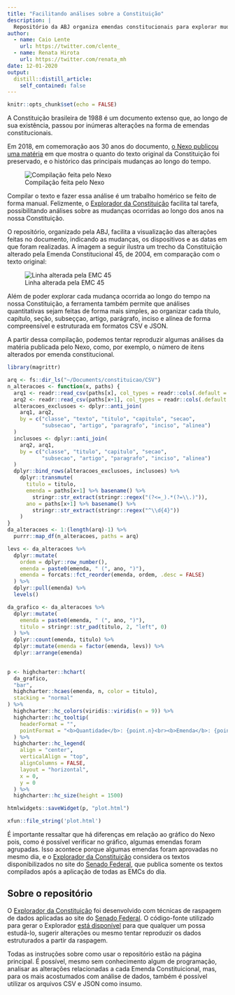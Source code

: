 ```yaml
---
title: "Facilitando análises sobre a Constituição"
description: |
  Repositório da ABJ organiza emendas constitucionais para explorar mudanças realizadas ao longo do tempo
author:
  - name: Caio Lente
    url: https://twitter.com/clente_
  - name: Renata Hirota
    url: https://twitter.com/renata_mh
date: 12-01-2020
output:
  distill::distill_article:
    self_contained: false
---
```



```r
knitr::opts_chunk$set(echo = FALSE)
```


A Constituição brasileira de 1988 é um documento extenso que, ao longo de sua 
existência, passou por inúmeras alterações na forma de emendas constitucionais.

Em 2018, em comemoração aos 30 anos do documento, [o Nexo publicou uma matéria](https://www.nexojornal.com.br/grafico/2018/10/05/30-anos-o-quanto-a-Constitui%C3%A7%C3%A3o-preserva-de-seu-texto-original) em que mostra o quanto do texto original da 
Constituição foi preservado, e o histórico das principais mudanças ao longo do tempo.


![Compilação feita pelo Nexo](https://s3-sa-east-1.amazonaws.com/nexojornal/www/graficos/constituicao-88/alteracoes.gif)

Compilar o texto e fazer essa análise é um trabalho homérico se feito de forma 
manual. Felizmente, o [Explorador da Constituição](https://github.com/abjur/constituicao) 
facilita tal tarefa, possibilitando análises sobre as mudanças ocorridas ao 
longo dos anos na nossa Constituição.

O repositório, organizado pela ABJ, facilita a visualização das alterações 
feitas no documento, indicando as mudanças, os dispositivos e as datas em que 
foram realizadas. A imagem a seguir ilustra um trecho da Constituição alterado 
pela Emenda Constitucional 45, de 2004, em comparação com o texto original:

![Linha alterada pela EMC 45](https://raw.githubusercontent.com/abjur/constituicao/main/readme_files/linha.png)

Além de poder explorar cada mudança ocorrida ao longo do tempo na nossa 
Constituição, a ferramenta também permite que análises quantitativas sejam 
feitas de forma mais simples, ao organizar cada título, capítulo, seção, 
subseççao, artigo, parágrafo, inciso e alínea de forma compreensível e 
estruturada em formatos CSV e JSON.

A partir dessa compilação, podemos tentar reproduzir algumas análises da matéria
publicada pelo Nexo, como, por exemplo, o número de itens alterados por emenda 
constitucional.

```r
library(magrittr)

arq <- fs::dir_ls("~/Documents/constituicao/CSV")
n_alteracoes <- function(x, paths) {
  arq1 <- readr::read_csv(paths[x], col_types = readr::cols(.default = "c"))
  arq2 <- readr::read_csv(paths[x+1], col_types = readr::cols(.default = "c"))
  alteracoes_exclusoes <- dplyr::anti_join(
    arq1, arq2,
    by = c("classe", "texto", "titulo", "capitulo", "secao",
           "subsecao", "artigo", "paragrafo", "inciso", "alinea")
  )
  inclusoes <- dplyr::anti_join(
    arq2, arq1,
    by = c("classe", "titulo", "capitulo", "secao",
           "subsecao", "artigo", "paragrafo", "inciso", "alinea")
  )
  dplyr::bind_rows(alteracoes_exclusoes, inclusoes) %>% 
    dplyr::transmute(
      titulo = titulo,
      emenda = paths[x+1] %>% basename() %>% 
        stringr::str_extract(stringr::regex("(?<=_).*(?=\\.)")),
      ano = paths[x+1] %>% basename() %>% 
        stringr::str_extract(stringr::regex("^\\d{4}"))
    )
}
da_alteracoes <- 1:(length(arq)-1) %>% 
  purrr::map_df(n_alteracoes, paths = arq)

levs <- da_alteracoes %>% 
  dplyr::mutate(
    ordem = dplyr::row_number(),
    emenda = paste0(emenda, " (", ano, ")"),
    emenda = forcats::fct_reorder(emenda, ordem, .desc = FALSE)
  ) %>% 
  dplyr::pull(emenda) %>% 
  levels()

da_grafico <- da_alteracoes %>% 
  dplyr::mutate(
    emenda = paste0(emenda, " (", ano, ")"),
    titulo = stringr::str_pad(titulo, 2, "left", 0)
  ) %>%
  dplyr::count(emenda, titulo) %>% 
  dplyr::mutate(emenda = factor(emenda, levs)) %>% 
  dplyr::arrange(emenda)

  
p <- highcharter::hchart(
  da_grafico,
  "bar",
  highcharter::hcaes(emenda, n, color = titulo),
  stacking = "normal"
) %>%
  highcharter::hc_colors(viridis::viridis(n = 9)) %>%
  highcharter::hc_tooltip(
    headerFormat = "",
    pointFormat = "<b>Quantidade</b>: {point.n}<br><b>Emenda</b>: {point.emenda}<br><b>Título</b>: {point.titulo}"
  ) %>%
  highcharter::hc_legend(
    align = "center",
    verticalAlign = "top",
    alignColumns = FALSE,
    layout = "horizontal",
    x = 0,
    y = 0
  ) %>%
  highcharter::hc_size(height = 1500)

htmlwidgets::saveWidget(p, "plot.html")

```

```r
xfun::file_string('plot.html')
```

É importante ressaltar que há diferenças em relação ao gráfico do Nexo pois, 
como é possível verificar no gráfico, algumas emendas foram agrupadas. Isso 
acontece porque algumas emendas foram aprovadas no mesmo dia, e o 
[Explorador da Constituição](https://github.com/abjur/constituicao) considera 
os textos disponibilizados no site do [Senado Federal](https://www.senado.leg.br/atividade/const/constituicao-federal.asp), 
que publica somente os textos compilados após a aplicação de todas as EMCs do dia.


## Sobre o repositório

O [Explorador da Constituição](https://github.com/abjur/constituicao) foi
desenvolvido com técnicas de raspagem de dados aplicadas ao site do
[Senado Federal](https://www.senado.leg.br/atividade/const/constituicao-federal.asp).
O código-fonte utilizado para gerar o Explorador
[está disponível](https://github.com/abjur/constituicao/blob/main/fonte.R) para
que qualquer um possa estudá-lo, sugerir alterações ou mesmo tentar reproduzir
os dados estruturados a partir da raspagem.

Todas as instruções sobre como usar o repositório estão na página principal. É
possível, mesmo sem conhecimento algum de programação, analisar as alterações
relacionadas a cada Emenda Constituicional, mas, para os mais acostumados com
análise de dados, também é possível utilizar os arquivos CSV e JSON como insumo.
